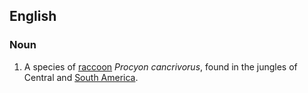 ==English==
{{wikipedia}}
===Noun===
{{en-noun|sg=[[crab]]-[[eating]] [[raccoon]]}}

# A species of [[raccoon]] ''Procyon cancrivorus'', found in the jungles of Central and [[South America]].